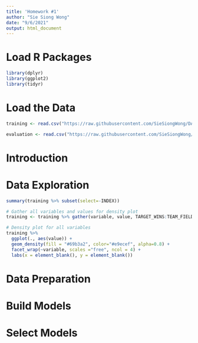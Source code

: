---
title: 'Homework #1'
author: "Sie Siong Wong"
date: "9/6/2021"
output: html_document
---

# Load R Packages

```{r}

library(dplyr)
library(ggplot2)
library(tidyr)


```

# Load the Data

```{r}

training <- read.csv("https://raw.githubusercontent.com/SieSiongWong/DATA-621/main/HW1/moneyball-training-data.csv", header=TRUE, sep=",")

evaluation <- read.csv("https://raw.githubusercontent.com/SieSiongWong/DATA-621/main/HW1/moneyball-evaluation-data.csv", header=TRUE, sep=",")

```

# Introduction



# Data Exploration

```{r}

summary(training %>% subset(select=-INDEX))

```


```{r}

# Gather all variables and values for density plot 
training <- training %>% gather(variable, value, TARGET_WINS:TEAM_FIELDING_DP) %>% select(-INDEX) 

# Density plot for all variables
training %>%
  ggplot(., aes(value)) + 
  geom_density(fill = "#69b3a2", color="#e9ecef", alpha=0.8) + 
  facet_wrap(~variable, scales ="free", ncol = 4) +
  labs(x = element_blank(), y = element_blank())

```


# Data Preparation


# Build Models


# Select Models